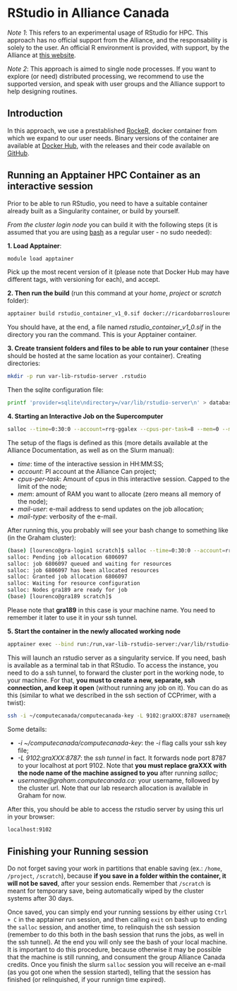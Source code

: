 # RStudio in Alliance Canada
*Note 1*: This refers to an experimental usage of RStudio for HPC. This approach 
has no official support from the Alliance, and the responsability is solely to 
the user. An official R environment is provided, with support, by the Alliance at
[this website](https://docs.alliancecan.ca/wiki/Technical_documentation).

*Note 2*: This approach is aimed to single node processes. If you want to 
explore (or need) distributed processing, we recommend to use the supported 
version, and speak with user groups and the Alliance support to help designing routines.

## Introduction
In this approach, we use a prestablished [RockeR](https://rocker-project.org/), 
docker container from which we expand to our user needs. Binary versions of the 
container are available at [Docker Hub](https://hub.docker.com/repository/docker/ricardobarroslourenco/rstudio_container/general), with the releases and their code available on [GitHub](https://github.com/MacRemoteSensing/rstudio_container/releases).

## Running an Apptainer HPC Container as an interactive session
Prior to be able to run RStudio, you need to have a suitable container already built
as a Singularity container, or build by yourself. 

_From the cluster login node_ you can build it with the following steps (it is assumed that you are using [bash](https://en.wikipedia.org/wiki/Bash_(Unix_shell)) as a regular user - no sudo needed):

**1. Load Apptainer**:
```bash
module load apptainer
```

Pick up the most recent version of it (please note that Docker Hub may have 
different tags, with versioning for each), and accept.

**2. Then run the build** (run this command at your _home_, _project_ or _scratch_ folder):
```bash
apptainer build rstudio_container_v1_0.sif docker://ricardobarroslourenco/rstudio_container:v1_0
```

You should have, at the end, a file named _rstudio_container_v1_0.sif_ in the 
directory you ran the command. This is your Apptainer container.

**3. Create transient folders and files to be able to run your container** (these should be hosted at the same location as your container). Creating directories:
```bash
mkdir -p run var-lib-rstudio-server .rstudio
```

Then the sqlite configuration file:

```bash
printf 'provider=sqlite\ndirectory=/var/lib/rstudio-server\n' > database.conf
```

**4. Starting an Interactive Job on the Supercomputer**
```bash
salloc --time=0:30:0 --account=rrg-ggalex --cpus-per-task=8 --mem=0 --mail-user=macid@mcmaster.ca --mail-type=ALL
```

The setup of the flags is defined as this (more details available at the Alliance Documentation, as well as on the Slurm manual):

 - *time*: time of the interactive session in HH:MM:SS;
 - *account*: PI account at the Alliance Can project;
 - *cpus-per-task*: Amount of cpus in this interactive session. Capped to the limit of the node;
 - *mem*: amount of RAM you want to allocate (zero means all memory of the node);
 - *mail-user*: e-mail address to send updates on the job allocation;
 - *mail-type*: verbosity of the e-mail.
  
After running this, you probably will see your bash change to something like (in the Graham cluster):

```bash
(base) [lourenco@gra-login1 scratch]$ salloc --time=0:30:0 --account=rrg-ggalex --cpus-per-task=8 --mem=0 --mail-user=barroslr@mcmaster.ca --mail-type=ALL
salloc: Pending job allocation 6806097
salloc: job 6806097 queued and waiting for resources
salloc: job 6806097 has been allocated resources
salloc: Granted job allocation 6806097
salloc: Waiting for resource configuration
salloc: Nodes gra189 are ready for job
(base) [lourenco@gra189 scratch]$
```

Please note that **gra189** in this case is your machine name. You need to remember it later to use it in your ssh tunnel.

**5. Start the container in the newly allocated working node**
```bash
apptainer exec --bind run:/run,var-lib-rstudio-server:/var/lib/rstudio-server,database.conf:/etc/rstudio/database.conf,.rstudio:/home/rstudio/.rstudio/ rstudio_container_v1_0.sif /usr/lib/rstudio-server/bin/rserver --auth-none=1 --auth-pam-helper-path=pam-helper --server-user=$(whoami) --www-port=8787
```

This will launch an rstudio server as a singularity service. If you need, bash is 
available as a terminal tab in that RStudio. To access the instance, you need 
to do a ssh tunnel, to forward the cluster port in the working node, to your machine. For that, **you must to create a new, separate, ssh connection, and keep it open** (without 
running any job on it). You can do as this (similar to what we described in the ssh section of CCPrimer, with a twist):

```bash
ssh -i ~/computecanada/computecanada-key -L 9102:graXXX:8787 username@graham.computecanada.ca
```

Some details:

  - *-i ~/computecanada/computecanada-key*: the *-i* flag calls your ssh key file;
  - *-L 9102:graXXX:8787*: the *ssh tunnel* in fact. It forwards node port 8787 to your localhost at port 9102. Note that **you must replace graXXX with the node name of the machine assigned to you** after running *salloc*;
  - *username@graham.computecanada.ca*: your username, followed by the cluster url. Note that our lab research allocation is available in Graham for now.
  
After this, you should be able to access the rstudio server by using this url 
in your browser:

```bash
localhost:9102
```

## Finishing your Running session

Do not forget saving your work in partitions that enable saving (ex.: `/home`, `/project`, `/scratch`), because **if you save in a folder within the container, it will not be saved**, after your session ends. Remember that `/scratch` is meant for temporary save, being automatically wiped by the cluster systems after 30 days.

Once saved, you can simply end your running sessions by either using `Ctrl + C` in the apptainer run session, and then calling `exit` on bash up to ending the `salloc` session, and another time, to relinquish the ssh session (remember to do this both in the bash session that runs the jobs, as well in the ssh tunnel). At the end you will only see the bash of your local machine. It is important to do this procedure, because otherwise it may be possible that the machine is still running, and consument the group Alliance Canada credits. Once you finish the slurm `salloc` session you will receive an e-mail (as you got one when the session started), telling that the session has finished (or relinquished, if your runnign time expired).
